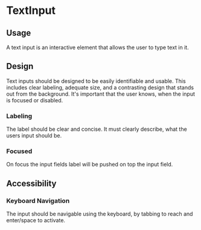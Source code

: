 

<Meta of={FDToolbar}/>

# TextInput

## Usage

A text input is an interactive element that allows the user to type text in it.

## Design

Text inputs should be designed to be easily identifiable and usable. This includes clear labeling, adequate size, and a
contrasting design that stands out from the background. It's important that the user knows, when the input is focused
or disabled.

<Canvas>
    <Story of={FDToolbar.Primary} />
</Canvas>

### Labeling

The label should be clear and concise. It must clearly describe, what the users input should be.

### Focused

On focus the input fields label will be pushed on top the input field.

## Accessibility

### Keyboard Navigation
The input should be navigable using the keyboard, by tabbing to reach and enter/space to activate.

